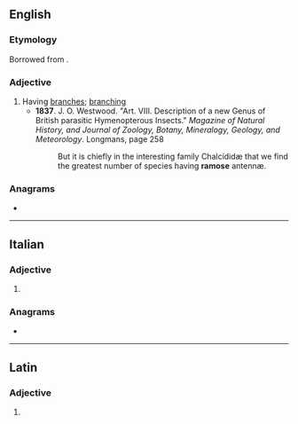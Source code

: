 ==English==

===Etymology===
Borrowed from {{bor|en|la|rāmōsus}}.

===Adjective===
{{en-adj}}

# Having [[branch]]es; [[branching]]
#* '''1837'''. J. O. Westwood. "Art. VIII. Description of a new Genus of British parasitic Hymenopterous Insects." ''Magazine of Natural History, and Journal of Zoology, Botany, Mineralogy, Geology, and Meteorology''. Longmans, page 258
#*: But it is chiefly in the interesting family Chalcídidæ that we find the greatest number of species having '''ramose''' antennæ.

===Anagrams===
* {{anagrams|en|a=aemors|Eramos|Somera|ameros|seroma}}

----

==Italian==

===Adjective===
{{head|it|adjective form|g=f-p}}

# {{adj form of|it|ramoso||f|p}}

===Anagrams===
* {{anagrams|it|a=aemors|Erasmo|masore|saremo|somare}}

----

==Latin==

===Adjective===
{{la-adj-form|rāmōse}}

# {{inflection of|la|rāmōsus||voc|m|s}}
